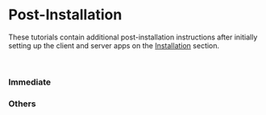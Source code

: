 
# Post-Installation

These tutorials contain additional post-installation instructions after initially setting up the client and server apps on the [Installation](/installation) section.

<br />

### Immediate

<Cards>
  <Card title="Web Map / AMIA Villages" href="/post-installation/webmap" />
  <Card title="PDF Bulletins" href="/post-installation/pdf" />
  <Card title="PAGASA Weather Forecasts" href="/post-installation/weather-forecasts" />
  <Card title="Cropping Calendar" href="/post-installation/cropping-calendar" />
  <Card title="Crop Recommendations" href="/post-installation/recommendations" />
</Cards>

### Others

<Cards>
  <Card title="ACAP-RCMAS REST APIs" href="/post-installation/acap-rcmas-api" />
  <Card title="Opengraph Settings" href="/post-installation/opengraph" />
  <Card title="Google Search Console" href="/post-installation/google-search" />
</Cards>
